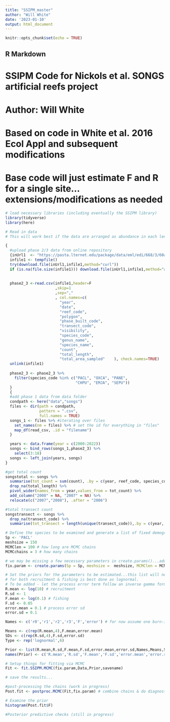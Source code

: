 ```yaml
---
title: "SSIPM_master"
author: "Will White"
date: '2023-01-10'
output: html_document
---
```


```r
knitr::opts_chunk$set(echo = TRUE)
```

## R Markdown

# SSIPM Code for Nickols et al. SONGS artificial reefs project
# Author: Will White
# Based on code in White et al. 2016 Ecol Appl and subsequent modifications

# Base code will just estimate F and R for a single site...extensions/modifications as needed

```r
# load necessary libraries (including eventually the SSIPM library)
library(tidyverse)
library(here)
```

```r
# Read in data
# This will work best if the data are arranged as abundance in each length bin on the rows, with a column for each annual observation. Missing years should be a column of NAs

{
  #upload phase 2/3 data from online repository
  {inUrl1  <- "https://pasta.lternet.edu/package/data/eml/edi/668/3/60afbd5190f50ba5271dacdf74e549f3" 
  infile1 <- tempfile()
  try(download.file(inUrl1,infile1,method="curl"))
  if (is.na(file.size(infile1))) download.file(inUrl1,infile1,method="auto")
  
  
  phase2_3 <-read.csv(infile1,header=F 
                      ,skip=1
                      ,sep=","  
                      , col.names=c(
                        "year",     
                        "date",     
                        "reef_code",     
                        "polygon",     
                        "phase_built_code",     
                        "transect_code",     
                        "visibility",     
                        "species_code",     
                        "genus_name",     
                        "species_name",     
                        "count",     
                        "total_length",     
                        "total_area_sampled"    ), check.names=TRUE)
  unlink(infile1)
  
  phase2_3 <- phase2_3 %>% 
    filter(species_code %in% c("PACL", "OXCA", "PANE",
                               "CHPU", "EMJA", "SEPU")) 
  }
  {
  #add phase 1 data from data folder
  condpath <- here("data","songs") 
  files <- dir(path = condpath,
               pattern = ".csv",
               full.names = TRUE)
  songs_1 <- files %>% #iterating over files
    set_names(nm = files) %>% # set the id for everything in "files"
    map_df(read_csv, .id = "filename")
  }

  years <- data.frame(year = c(2000:2022))
  songs <- bind_rows(songs_1,phase2_3) %>% 
    select(3:18)
  songs <- left_join(years, songs)
}

#get total count
songstotal <- songs %>% 
  summarise(tot_count = sum(count), .by = c(year, reef_code, species_code, total_length )) %>%
  drop_na(total_length) %>% 
  pivot_wider(names_from = year,values_from = tot_count) %>% 
  add_column("2008" = NA, "2007" = NA) %>% 
  relocate(c("2007","2008"), .after = "2006")

#total transect count
songstransect <- songs %>% 
  drop_na(transect_code) %>% 
  summarise(tot_transect = length(unique(transect_code)),.by = c(year, reef_code))

```


```r
# Define the species to be examined and generate a list of fixed demographic parameters and IPM attributes/metadata
Sp <- 'PACL'
meshsize = 150
MCMClen = 100 # how long are MCMC chains
MCMCchains = 3 # how many chains

# we may be missing a few necessary parameters in create.params()...add in as needed
fix.param <- create.params(Sp = Sp, meshsize =  meshsize, MCMClen = MCMClen,MCMCchains = MCMCchains) # fix.param will be handy to pass around arguments to other functions
```

```r
# Set the priors for the parameters to be estimated...this list will need to be adjusted depending on the exact nature of the fitting we are doing
# for both recruitment & fishing is best done as lognormal.
# To be added - let the process error term follow an inverse gamma form instead
R.mean <- log(10) # recruitment
R.sd <- 1
F.mean <- log(0.1) # fishing
F.sd <- 0.05
error.mean = 0.1 # process error sd
error.sd = 0.1

Names <- c('r0','r1','r2','r3','F','error') # for now assume one burn-in recruitment rate, three years of observations, and one harvest rate, and one process error term

Means <- c(rep(R.mean,4),F.mean,error.mean)
SDs <- c(rep(R.sd,4),F.sd,error.sd)
Type <- rep('lognormal',6)

Prior <- list(R.mean,R.sd,F.mean,F.sd,error.mean,error.sd,Names,Means,SDs,Type)
names(Prior) <- c('R.mean','R.sd','F.mean','F.sd','error.mean','error.sd','Names','Means','SDs','Type')
```

```r
# Setup things for fitting via MCMC
Fit <- fit.SSIPM.MCMC(fix.param,Data,Prior,savename)

# save the results...
```

```r
#post-processing the chains (work in progress)
Post.fit <- postproc.MCMC(Fit,fix.param) # combine chains & do diagnostic checks

```

```r
# Examine the prior
histogram(Post.fit$F)

```

```r
#Posterior predictive checks (still in progress)
```
